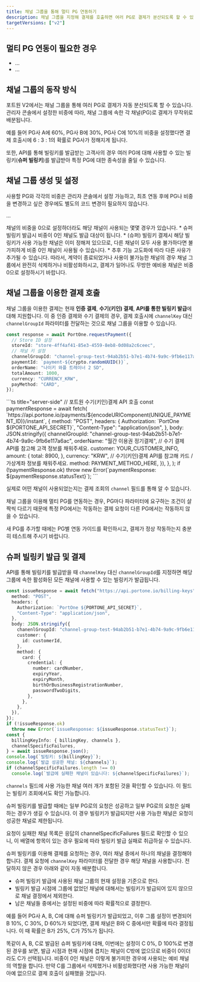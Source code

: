 ```yaml
---
title: 채널 그룹을 통해 멀티 PG 연동하기
description: 채널 그룹을 지정해 결제를 호출하면 여러 PG로 결제가 분산되도록 할 수 있습니다.
targetVersions: ["v2"]
---
```



## 멀티 PG 연동이 필요한 경우
* ...
* ...

## 채널 그룹의 동작 방식

포트원 V2에서는 채널 그룹을 통해 여러 PG로 결제가 자동 분산되도록 할 수 있습니다.
관리자 콘솔에서 설정한 비중에 따라, 채널 그룹에 속한 각 채널(PG)로 결제가 무작위로 배분됩니다.

예를 들어 PG사 A에 60%, PG사 B에 30%, PG사 C에 10%의 비중을 설정했다면 결제 호출시에 6 : 3 : 1의 확률로 PG사가 정해지게 됩니다.

또한, API를 통해 빌링키를 발급받는 고객사의 경우 여러 PG에 대해 사용할 수 있는 빌링키(**슈퍼 빌링키**)를 발급받아 특정 PG에 대한 종속성을 줄일 수 있습니다.


## 채널 그룹 생성 및 설정
사용할 PG와 각각의 비중은 관리자 콘솔에서 설정 가능하고, 최초 연동 후에 PG나 비중을 변경하고 싶은 경우에도 별도의 코드 변경이 필요하지 않습니다.

...


<Hint style="info">
  채널의 비중을 0으로 설정하더라도 해당 채널이 사용되는 몇몇 경우가 있습니다.
  * 슈퍼 빌링키 발급시 비중이 0인 채널도 발급 대상이 됩니다.
  * (슈퍼) 빌링키 결제시 해당 빌링키가 사용 가능한 채널은 이미 정해져 있으므로, 다른 채널이 모두 사용 불가하다면 불가피하게 비중 0인 채널이 사용될 수 있습니다.
  * 추후 기능 고도화에 따라 다른 사유가 추가될 수 있습니다.
  따라서, 계약이 종료되었거나 사용이 불가능한 채널의 경우 채널 그룹에서 완전히 삭제하거나 비활성화하시고, 결제가 일어나도 무방한 예비용 채널은 비중 0으로 설정하시기 바랍니다.
</Hint>


## 채널 그룹을 이용한 결제 호출
채널 그룹을 이용한 결제는 현재 **인증 결제**, **수기(키인) 결제**, **API를 통한 빌링키 발급**에 대해 지원합니다.
이 중 인증 결제와 수기 결제의 경우, 결제 호출시에 `channelKey` 대신 `channelGroupId` 파라미터를 전달하는 것으로 채널 그룹을 이용할 수 있습니다.
<Tabs>
  <Tab title="인증 결제">
  ```ts
  const response = await PortOne.requestPayment({
    // Store ID 설정
    storeId: "store-4ff4af41-85e3-4559-8eb8-0d08a2c6ceec",
    // 채널 키 설정
    channelGroupId: "channel-group-test-94ab2b51-b7e1-4b74-9a9c-9fb6e117a6ac",
    paymentId: `payment-${crypto.randomUUID()}`,
    orderName: "나이키 와플 트레이너 2 SD",
    totalAmount: 1000,
    currency: "CURRENCY_KRW",
    payMethod: "CARD",
  });
  ```
  </Tab>
  <Tab title="수기(키인) 결제">
  ```ts title="server-side"
  // 포트원 수기(키인)결제 API 호출
  const paymentResponse = await fetch(
    `https://api.portone.io/payments/${encodeURIComponent(UNIQUE_PAYMENT_ID)}/instant`,
    {
      method: "POST",
      headers: {
        Authorization: `PortOne ${PORTONE_API_SECRET}`,
        "Content-Type": "application/json",
      },
      body: JSON.stringify({
        channelGroupId: "channel-group-test-94ab2b51-b7e1-4b74-9a9c-9fb6e117a6ac",
        orderName: "월간 이용권 정기결제",
        // 수기 결제 API를 참고해 고객 정보를 채워주세요.
        customer: YOUR_CUSTOMER_INFO,
        amount: {
          total: 8900,
        },
        currency: "KRW",
        // 수기(키인)결제 API를 참고해 카드 / 가상계좌 정보를 채워주세요.
        method: PAYMENT_METHOD_HERE,
      }),
    },
  );
  if (!paymentResponse.ok)
    throw new Error(`paymentResponse: ${paymentResponse.statusText}`);
  ```
  </Tab>
</Tabs>

실제로 어떤 채널이 사용되었는지는 결제 조회의 `channel` 필드를 통해 알 수 있습니다.

<Hint style="warning">
  채널 그룹을 이용해 멀티 PG를 연동하는 경우, PG마다 파라미터에 요구하는 조건이 살짝씩 다르기 때문에 특정 PG에서는 작동하는 결제 요청이 다른 PG에서는 작동하지 않을 수 있습니다.

  새 PG를 추가할 때에는 PG별 연동 가이드를 확인하시고, 결제가 정상 작동하는지 충분히 테스트해 주시기 바랍니다.
</Hint>

## 슈퍼 빌링키 발급 및 결제
API를 통해 빌링키를 발급받을 때 `channelKey` 대신 `channelGroupId`를 지정하면 해당 그룹에 속한 활성화된 모든 채널에 사용할 수 있는 빌링키가 발급됩니다.

```ts title="server-side"
const issueResponse = await fetch("https://api.portone.io/billing-keys", {
  method: "POST",
  headers: {
    Authorization: `PortOne ${PORTONE_API_SECRET}`,
    "Content-Type": "application/json",
  },
  body: JSON.stringify({
    chanenlGroupId: "channel-group-test-94ab2b51-b7e1-4b74-9a9c-9fb6e117a6ac",
    customer: {
      id: customerId,
    },
    method: {
      card: {
        credential: {
          number: cardNumber,
          expiryYear,
          expiryMonth,
          birthOrBusinessRegistrationNumber,
          passwordTwoDigits,
        },
      },
    },
  }),
});
if (!issueResponse.ok)
  throw new Error(`issueResponse: ${issueResponse.statusText}`);
const {
  billingKeyInfo: { billingKey, channels },
  channelSpecificFailures,
} = await issueResponse.json();
console.log(`빌링키: ${billingKey}`);
console.log(`발급 성공한 채널: ${channels}`);
if (channelSpecificFailures.length !== 0)
  console.log(`발급에 실패한 채널이 있습니다: ${channelSpecificFailures}`);
```

`channels` 필드에 사용 가능한 채널 여러 개가 포함된 것을 확인할 수 있습니다. 이 필드는 빌링키 조회에서도 확인 가능합니다.

<Hint style="info">
  슈퍼 빌링키를 발급할 때에는 일부 PG로의 요청은 성공하고 일부 PG로의 요청은 실패하는 경우가 생길 수 있습니다.
  이 경우 빌링키가 발급되지만 사용 가능한 채널은 요청이 성공한 채널로 제한됩니다.

  요청이 실패한 채널 목록은 응답의 channelSpecificFailures 필드로 확인할 수 있으니, 이 배열에 항목이 있는 경우 필요에 따라 빌링키 발급 실패로 취급하실 수 있습니다.
</Hint>

슈퍼 빌링키를 이용해 결제를 요청하는 경우, 여러 채널 중에서 하나의 채널을 결정해야 합니다. 결제 요청에 `channelKey` 파라미터를 전달한 경우 해당 채널을 사용합니다. 전달하지 않은 경우 아래와 같이 자동 배분합니다.
* 슈퍼 빌링키 발급에 사용된 채널 그룹의 현재 설정을 기준으로 한다.
* 빌링키 발급 시점에 그룹에 없었던 채널에 대해서는 빌링키가 발급되어 있지 않으므로 채널 결정에서 제외한다.
* 남은 채널들 중에서는 설정된 비중에 따라 확률적으로 결정한다.

예를 들어 PG사 A, B, C에 대해 슈퍼 빌링키가 발급되었고, 이후 그룹 설정이 변경되어 B 10%, C 30%, D 60%가 되었다면, 결제 채널은 B와 C 중에서만 확률에 따라 결정됩니다. 이 때 확률은 B가 25%, C가 75%가 됩니다.

똑같이 A, B, C로 발급된 슈퍼 빌링키에 대해, 이번에는 설정이 C 0%, D 100%로 변경된 경우를 보면, 발급 시점과 현재 시점에 겹치는 채널이 C밖에 없으므로 비중이 0이더라도 C가 선택됩니다. 비중이 0인 채널은 이렇게 불가피한 경우에 사용되는 예비 채널의 역할을 합니다. 만약 C를 그룹에서 삭제했거나 비활성화했다면 사용 가능한 채널이 아예 없으므로 결제 호출이 실패했을 것입니다.
